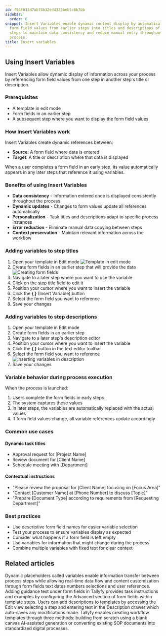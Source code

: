 ```yaml
---
id: f54f013d7ab74b32ed4325beb5c6b7bb
sidebar:
  order: 6
snippet: Insert Variables enable dynamic content display by automatically populating
  form field values from earlier steps into titles and descriptions of subsequent
  steps to maintain data consistency and reduce manual entry throughout a workflow
  process.
title: Insert variables
---
```


## Using Insert Variables

Insert Variables allow dynamic display of information across your process by referencing form field values from one step in another step's title or description.

### Prerequisites
- A template in edit mode
- Form fields in an earlier step
- A subsequent step where you want to display the form field values

### How Insert Variables work

Insert Variables create dynamic references between:
- **Source**: A form field where data is entered
- **Target**: A title or description where that data is displayed

When a user completes a form field in an early step, its value automatically appears in any later steps that reference it using variables.

### Benefits of using Insert Variables
- **Data consistency** - Information entered once is displayed consistently throughout the process
- **Dynamic updates** - Changes to form values update all references automatically
- **Personalization** - Task titles and descriptions adapt to specific process instances
- **Error reduction** - Eliminate manual data copying between steps
- **Context preservation** - Maintain relevant information across the workflow

### Adding variables to step titles

1. Open your template in Edit mode
   ![Template in edit mode](https://screenshots.tallyfy.com/tallyfy%2Fpro%2Fdesktop-light-open-edit-mode-template.png)
2. Create form fields in an earlier step that will provide the data
   ![Creating form fields](https://screenshots.tallyfy.com/tallyfy%2Fpro%2Fdesktop-light-show-formfields.png)
3. Navigate to a later step where you want to use the variable
4. Click on the step title field to edit it
5. Position your cursor where you want to insert the variable
6. Click the **{ }** (Insert Variable) button
7. Select the form field you want to reference
8. Save your changes

### Adding variables to step descriptions

1. Open your template in Edit mode
2. Create form fields in an earlier step
3. Navigate to a later step's description editor
4. Position your cursor where you want to insert the variable
5. Click the **{ }** button in the text editor toolbar
6. Select the form field you want to reference
   ![Inserting variables in description](https://screenshots.tallyfy.com/tallyfy%2Fpro%2Fdesktop-light-insert-variables.png)
7. Save your changes

### Variable behavior during process execution

When the process is launched:
1. Users complete the form fields in early steps
2. The system captures these values
3. In later steps, the variables are automatically replaced with the actual values
4. If form field values change, all variable references update accordingly

### Common use cases

#### Dynamic task titles
- Approval request for [Project Name]
- Review document for [Client Name]
- Schedule meeting with [Department]

#### Contextual instructions
- "Please review the proposal for [Client Name] focusing on [Focus Area]"
- "Contact [Customer Name] at [Phone Number] to discuss [Topic]"
- "Prepare [Document Type] according to requirements from [Requesting Department]"

### Best practices
- Use descriptive form field names for easier variable selection
- Test your process to ensure variables display as expected
- Consider what happens if a form field is left empty
- Use variables for information that might change during the process
- Combine multiple variables with fixed text for clear context


## Related articles
<CardGrid>
<LinkTitleCard header="<b>Templates > Variables</b>" href="/products/pro/documenting/templates/variables/" > Dynamic placeholders called variables enable information transfer between process steps while allowing real-time data flow and content customization through form fields text dates numbers selections and user references. </LinkTitleCard>
<LinkTitleCard header="<b>Edit Templates > Add guidance text to a step</b>" href="/products/pro/documenting/templates/edit-templates/how-to-add-guidance-text-to-template-steps/" > Adding guidance text under form fields in Tallyfy provides task instructions and examples by configuring the Advanced section of form fields within template steps. </LinkTitleCard>
<LinkTitleCard header="<b>Edit Templates > Add a description to a template</b>" href="/products/pro/documenting/templates/edit-templates/add-description/" > Users can add descriptions to templates by accessing the Edit view selecting a step and entering text in the Description drawer which auto-saves any modifications made. </LinkTitleCard>
<LinkTitleCard header="<b>Templates > Create a template</b>" href="/products/pro/documenting/templates/create-template/" > Tallyfy enables creating workflow templates through three methods: building from scratch using a blank canvas AI-assisted generation or converting existing SOP documents into standardized digital processes. </LinkTitleCard>
</CardGrid>
